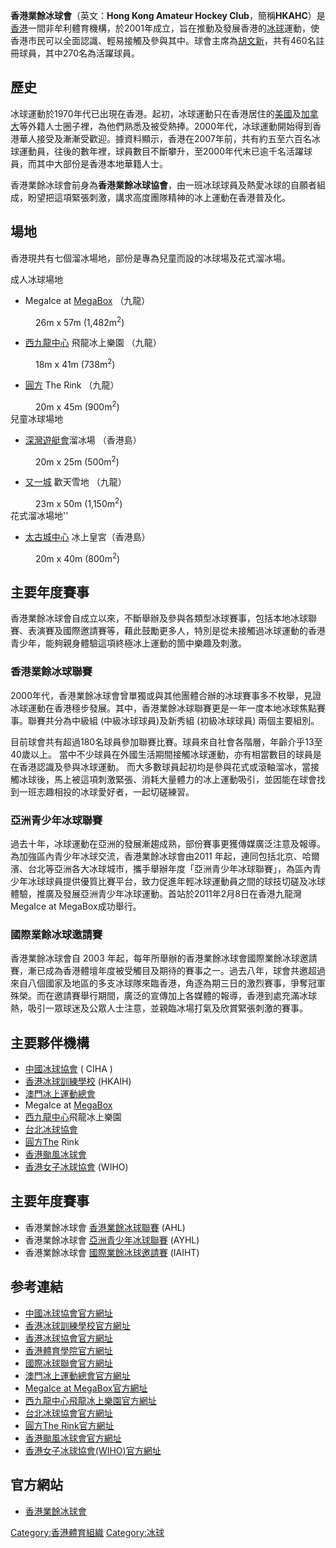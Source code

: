 '''香港業餘冰球會'''（英文：'''Hong Kong Amateur Hockey Club'''，簡稱'''HKAHC'''）是[[香港|香港]]一間非牟利體育機構，於2001年成立，旨在推動及發展香港的[[冰球|冰球]]運動，使香港市民可以全面認識、輕易接觸及參與其中。球會主席為[[胡文新|胡文新]]，共有460名註冊球員，其中270名為活躍球員。

== 歷史 ==
冰球運動於1970年代已出現在香港。起初，冰球運動只在香港居住的[[美國|美國]]及[[加拿大|加拿大]]等外籍人士圈子裡，為他們熟悉及被受熱捧。2000年代，冰球運動開始得到香港華人接受及漸漸受歡迎。據資料顯示，香港在2007年前，共有約五至六百名冰球運動員，往後的數年裡，球員數目不斷攀升，至2000年代末已逾千名活躍球員，而其中大部份是香港本地華籍人士。

香港業餘冰球會前身為'''香港業餘冰球協會'''，由一班冰球球員及熱愛冰球的自願者組成，盼望把這項緊張刺激，講求高度團隊精神的冰上運動在香港普及化。

==場地==
香港現共有七個溜冰場地，部份是專為兒童而設的冰球場及花式溜冰場。
;成人冰球場地
*MegaIce at [[MegaBox|MegaBox]] （九龍）
:26m x 57m (1,482m<sup>2</sup>)
*[[西九龍中心|西九龍中心]] 飛龍冰上樂園 （九龍）
:18m x 41m (738m<sup>2</sup>)
*[[圓方|圓方]] The Rink （九龍）
:20m x 45m (900m<sup>2</sup>)
;兒童冰球場地
*[[深灣遊艇會|深灣遊艇會]]溜冰場 （香港島）
:20m x 25m (500m<sup>2</sup>)
*[[又一城|又一城]] 歡天雪地 （九龍）
:23m x 50m (1,150m<sup>2</sup>)
;花式溜冰場地''
*[[太古城中心|太古城中心]] 冰上皇宮（香港島）
:20m x 40m (800m<sup>2</sup>)

==主要年度賽事==
香港業餘冰球會自成立以來，不斷舉辦及參與各類型冰球賽事，包括本地冰球聯賽、表演賽及國際邀請賽等，藉此鼓勵更多人，特別是從未接觸過冰球運動的香港青少年，能夠親身體驗這項終極冰上運動的箇中樂趣及刺激。

===香港業餘冰球聯賽===
2000年代，香港業餘冰球會曾單獨或與其他團體合辦的冰球賽事多不枚舉，見證冰球運動在香港穩步發展。其中，香港業餘冰球聯賽更是一年一度本地冰球焦點賽事。聯賽共分為中級組 (中級冰球球員)及新秀組 (初級冰球球員) 兩個主要組別。

目前球會共有超過180名球員參加聯賽比賽。球員來自社會各階層，年齡介乎13至40歲以上。 當中不少球員在外國生活期間接觸冰球運動，亦有相當數目的球員是在香港認識及參與冰球運動。 而大多數球員起初均是參與花式或滾軸溜冰，當接觸冰球後，馬上被這項刺激緊張、消耗大量體力的冰上運動吸引，並因能在球會找到一班志趣相投的冰球愛好者，一起切磋練習。

===亞洲青少年冰球聯賽===
過去十年，冰球運動在亞洲的發展漸趨成熟，部份賽事更獲傳媒廣泛注意及報導。為加強區內青少年冰球交流，香港業餘冰球會由2011 年起，連同包括北京、哈爾濱、台北等亞洲各大冰球城市，攜手舉辦年度「亞洲青少年冰球聯賽」，為區內青少年冰球球員提供優質比賽平台，致力促進年輕冰球運動員之間的球技切磋及冰球體驗，推廣及發展亞洲青少年冰球運動。首站於2011年2月8日在香港九龍灣MegaIce at MegaBox成功舉行。

===國際業餘冰球邀請賽===
香港業餘冰球會自 2003 年起，每年所舉辦的香港業餘冰球會國際業餘冰球邀請賽，漸已成為香港體壇年度被受觸目及期待的賽事之一。過去八年，球會共邀超過來自八個國家及地區的多支冰球隊來臨香港，角逐為期三日的激烈賽事，爭奪冠軍殊榮。而在邀請賽舉行期間，廣泛的宣傳加上各媒體的報導，香港到處充滿冰球熱，吸引一眾球迷及公眾人士注意，並親臨冰場打氣及欣賞緊張刺激的賽事。

==主要夥伴機構==
*[[中國冰球協會|中國冰球協會]] ( CIHA )
*[[香港冰球訓練學校|香港冰球訓練學校]] (HKAIH)
*[[澳門冰上運動總會|澳門冰上運動總會]]
*MegaIce at [[MegaBox|MegaBox]]
*[[西九龍中心|西九龍中心]]飛龍冰上樂園
*[[台北冰球協會|台北冰球協會]]
*[[圓方|圓方]]The Rink
*[[香港颱風冰球會|香港颱風冰球會]]
*[[香港女子冰球協會|香港女子冰球協會]] (WIHO)

==主要年度賽事==
*香港業餘冰球會 [[香港業餘冰球聯賽|香港業餘冰球聯賽]] (AHL)
*香港業餘冰球會 [[亞洲青少年冰球聯賽|亞洲青少年冰球聯賽]] (AYHL)
*香港業餘冰球會 [[國際業餘冰球邀請賽|國際業餘冰球邀請賽]] (IAIHT)

==参考連結==
* [http://icehockey.sport.org.cn 中國冰球協會官方網址] {{Wayback|url=http://icehockey.sport.org.cn/ |date=20140407074204 }}
* [http://www.hkaih.org 香港冰球訓練學校官方網址]
* [http://www.hkaih.org 香港冰球協會官方網址]
* [https://web.archive.org/web/20100813214006/http://www.hksi.org.hk/hksdb/ 香港體育學院官方網址]
* [http://www.iihf.com 國際冰球聯會官方網址] {{WebCite|url=https://www.webcitation.org/61BjHaMBV?url=http://www.iihf.com/ |date=20110824232856 |dateformat=iso }}
* [http://www.moisf.org 澳門冰上運動總會官方網址]
* [http://www.megaice.com.hk MegaIce at MegaBox官方網址]
* [http://www.skyrinkhk.com 西九龍中心飛龍冰上樂園官方網址] {{Wayback|url=http://www.skyrinkhk.com/ |date=20140701075653 }}
* [http://www.cihl.com.tw 台北冰球協會官方網址]
* [https://web.archive.org/web/20161219032245/http://www.rink.com.hk/ 圓方The Rink官方網址]
* [https://web.archive.org/web/20110716155446/http://www.hktyphoonsicehockey.org/ 香港颱風冰球會官方網址]
* [http://www.icehockey.com.hk 香港女子冰球協會(WIHO)官方網址]

==官方網站==
*[http://www.hkahc.com 香港業餘冰球會]

[[Category:香港體育組織|Category:香港體育組織]]
[[Category:冰球|Category:冰球]]